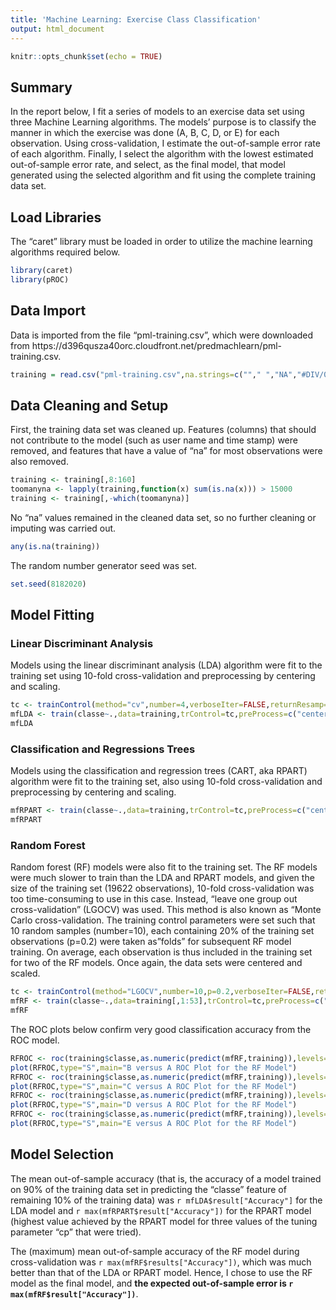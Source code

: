 ```yaml
---
title: 'Machine Learning: Exercise Class Classification'
output: html_document
---
```


```r
knitr::opts_chunk$set(echo = TRUE)
```

## Summary
In the report below, I fit a series of models to an exercise data set using three Machine Learning algorithms. The models' purpose is to classify the manner in which the exercise was done (A, B, C, D, or E) for each observation. Using cross-validation, I estimate the out-of-sample error rate of each algorithm.  Finally, I select the algorithm with the lowest estimated out-of-sample error rate, and select, as the final model, that model generated using the selected algorithm and fit using the complete training data set.

## Load Libraries
The "caret" library must be loaded in order to utilize the machine learning algorithms required below.

```r
library(caret)
library(pROC)
```

## Data Import
Data is imported from the file "pml-training.csv", which were downloaded from https://d396qusza40orc.cloudfront.net/predmachlearn/pml-training.csv.
```r
training = read.csv("pml-training.csv",na.strings=c(""," ","NA","#DIV/0!"))
```

## Data Cleaning and Setup
First, the training data set was cleaned up.  Features (columns) that should not contribute to the model (such as user name and time stamp) were removed, and features that have a value of "na" for most observations were also removed.

```r
training <- training[,8:160]
toomanyna <- lapply(training,function(x) sum(is.na(x))) > 15000
training <- training[,-which(toomanyna)]
```

No "na" values remained in the cleaned data set, so no further cleaning or imputing was carried out.
```r
any(is.na(training))
```

The random number generator seed was set.
```r
set.seed(8182020)
```

## Model Fitting

### Linear Discriminant Analysis
Models using the linear discriminant analysis (LDA) algorithm were fit to the training set using 10-fold cross-validation and preprocessing by centering and scaling.
```r
tc <- trainControl(method="cv",number=4,verboseIter=FALSE,returnResamp="all",savePredictions="all",preProcOptions=c("center","scale"))
mfLDA <- train(classe~.,data=training,trControl=tc,preProcess=c("center","scale"),method="lda")
mfLDA
```

### Classification and Regressions Trees
Models using the classification and regression trees (CART, aka RPART) algorithm were fit to the training set, also using 10-fold cross-validation and preprocessing by centering and scaling.
```r
mfRPART <- train(classe~.,data=training,trControl=tc,preProcess=c("center","scale"),method="rpart")
mfRPART
```

### Random Forest
Random forest (RF) models were also fit to the training set. The RF models were much slower to train than the LDA and RPART models, and given the size of the training set (19622 observations), 10-fold cross-validation was too time-consuming to use in this case.  Instead, "leave one group out cross-validation" (LGOCV) was used. This method is also known as "Monte Carlo cross-validation. The training control parameters were set such that 10 random samples (number=10), each containing 20% of the training set observations (p=0.2) were taken as "folds" for subsequent RF model training. On average, each observation is thus included in the training set for two of the RF models. Once again, the data sets were centered and scaled.

```r
tc <- trainControl(method="LGOCV",number=10,p=0.2,verboseIter=FALSE,returnResamp="all",savePredictions="all",preProcOptions=c("center","scale"))
mfRF <- train(classe~.,data=training[,1:53],trControl=tc,preProcess=c("center","scale"),method="rf")
mfRF
```

The ROC plots below confirm very good classification accuracy from the ROC model.
```r
RFROC <- roc(training$classe,as.numeric(predict(mfRF,training)),levels=c("A","B"))
plot(RFROC,type="S",main="B versus A ROC Plot for the RF Model")
RFROC <- roc(training$classe,as.numeric(predict(mfRF,training)),levels=c("A","C"))
plot(RFROC,type="S",main="C versus A ROC Plot for the RF Model")
RFROC <- roc(training$classe,as.numeric(predict(mfRF,training)),levels=c("A","D"))
plot(RFROC,type="S",main="D versus A ROC Plot for the RF Model")
RFROC <- roc(training$classe,as.numeric(predict(mfRF,training)),levels=c("A","E"))
plot(RFROC,type="S",main="E versus A ROC Plot for the RF Model")
```

## Model Selection
The mean out-of-sample accuracy (that is, the accuracy of a model trained on 90% of the training data set in predicting the "classe" feature of remaining 10% of the training data) was `r mfLDA$result["Accuracy"]` for the LDA model and `r max(mfRPART$result["Accuracy"])` for the RPART model (highest value achieved by the RPART model for three values of the tuning parameter "cp" that were tried).

The (maximum) mean out-of-sample accuracy of the RF model during cross-validation was `r max(mfRF$results["Accuracy"])`, which was much better than that of the LDA or RPART model.  Hence, I chose to use the RF model as the final model, and **the expected out-of-sample error is `r max(mfRF$result["Accuracy"])`**.



